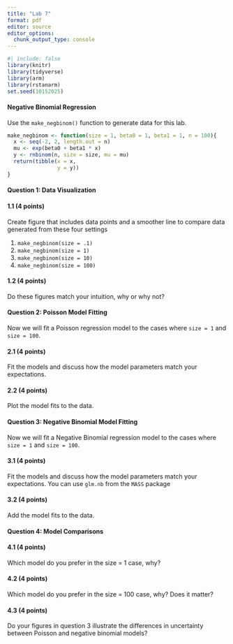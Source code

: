 ```yaml
---
title: "Lab 7"
format: pdf
editor: source
editor_options: 
  chunk_output_type: console
---
```


```r
#| include: false
library(knitr)
library(tidyverse)
library(arm)
library(rstanarm)
set.seed(10152025)
```


#### Negative Binomial Regression

Use the `make_negbinom()` function to generate data for this lab.

```r
make_negbinom <- function(size = 1, beta0 = 1, beta1 = 1, n = 100){
  x <- seq(-2, 2, length.out = n)
  mu <- exp(beta0 + beta1 * x)
  y <- rnbinom(n, size = size, mu = mu)
  return(tibble(x = x,
                y = y))
}

```


#### Question 1: Data Visualization

#### 1.1 (4 points)

Create figure that includes data points and a smoother line to compare data generated from these four settings

1. `make_negbinom(size = .1)`
2. `make_negbinom(size = 1)`
3. `make_negbinom(size = 10)`
4. `make_negbinom(size = 100)`



#### 1.2 (4 points)

Do these figures match your intuition, why or why not?

#### Question 2: Poisson Model Fitting

Now we will fit a Poisson regression model to the cases where `size = 1` and `size = 100`. 

#### 2.1 (4 points)

Fit the models and discuss how the model parameters match your expectations.



#### 2.2 (4 points)

Plot the model fits to the data. 



#### Question 3: Negative Binomial Model Fitting

Now we will fit a Negative Binomial regression model to the cases where `size = 1` and `size = 100`. 

#### 3.1 (4 points)

Fit the models and discuss how the model parameters match your expectations. You can use `glm.nb` from the `MASS` package


#### 3.2 (4 points)

Add the model fits to the data. 


#### Question 4: Model Comparisons

#### 4.1 (4 points)

Which model do you prefer in the size = 1 case, why?

#### 4.2 (4 points)

Which model do you prefer in the size = 100 case, why? Does it matter?

#### 4.3 (4 points)

Do your figures in question 3 illustrate the differences in uncertainty between Poisson and negative binomial models?

